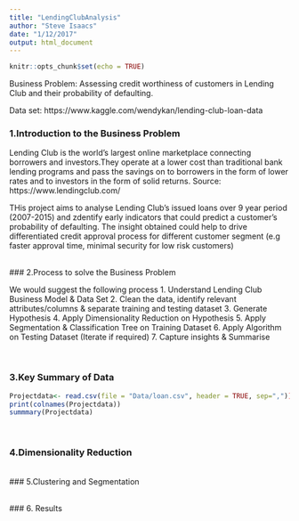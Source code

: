 ---
title: "LendingClubAnalysis"
author: "Steve Isaacs"
date: "1/12/2017"
output: html_document
---

```{r setup, include=FALSE}
knitr::opts_chunk$set(echo = TRUE)
```

Business Problem: Assessing credit worthiness of customers in Lending Club and their probability of defaulting.

Data set: https://www.kaggle.com/wendykan/lending-club-loan-data

### 1.Introduction to the Business Problem

Lending Club is the world’s largest online marketplace connecting borrowers and investors.They operate at a lower cost than traditional bank lending programs and pass the savings on to borrowers in the form of lower rates and to investors in the form of solid returns.
Source: https://www.lendingclub.com/ 

THis project aims to analyse Lending Club's issued loans over 9 year period (2007-2015) and zdentify early indicators that could predict a customer's probability of defaulting. The insight obtained could help to drive differentiated credit approval process for different customer segment (e.g faster approval time, minimal security for low risk customers)

<br>
### 2.Process to solve the Business Problem

We would suggest the following process
1. Understand Lending Club Business Model & Data Set
2. Clean the data, identify relevant attributes/columns & separate training and testing dataset
3. Generate Hypothesis 
4. Apply Dimensionality Reduction on Hypothesis
5. Apply Segmentation & Classification Tree on Training Dataset
6. Apply Algorithm on Testing Dataset (Iterate if required)
7. Capture insights & Summarise

<br>

### 3.Key Summary of Data

```{r eval = FALSE, echo=TRUE, comment=NA, warning=FALSE, message=FALSE,results='markup'}
Projectdata<- read.csv(file = "Data/loan.csv", header = TRUE, sep=","))
print(colnames(Projectdata))
summmary(Projectdata)
```
<br>

### 4.Dimensionality Reduction


<br>
### 5.Clustering and Segmentation

<br>
### 6. Results 

